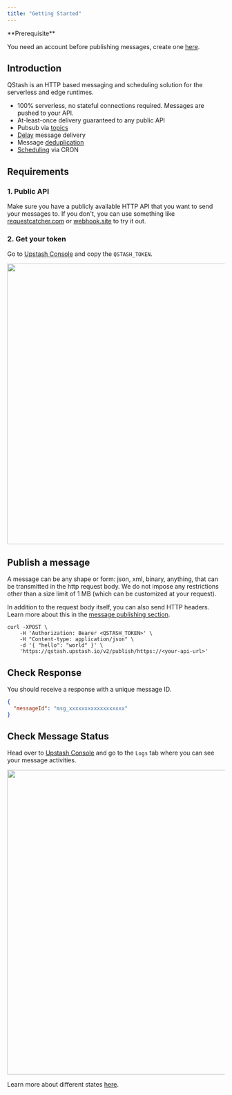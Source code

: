 ```yaml
---
title: "Getting Started"
---
```


<Check >
**Prerequisite**

You need an account before publishing messages, create one
[here](https://console.upstash.com).

</Check>

## Introduction

QStash is an HTTP based messaging and scheduling solution for the serverless and
edge runtimes.

- 100% serverless, no stateful connections required. Messages are pushed to your
  API.
- At-least-once delivery guaranteed to any public API
- Pubsub via [topics](/qstash/features/topics)
- [Delay](/qstash/features/delay) message delivery
- Message [deduplication](/qstash/features/deduplication)
- [Scheduling](/qstash/features/schedules) via CRON

## Requirements

### 1. Public API

Make sure you have a publicly available HTTP API that you want to send your
messages to. If you don't, you can use something like
[requestcatcher.com](https://requestcatcher.com/) or
[webhook.site](https://webhook.site/) to try it out.

### 2. Get your token

Go to [Upstash Console](https://console.upstash.com/qstash) and copy the
`QSTASH_TOKEN`.

<Frame>
  <img src="/img/qstash/rest_token.png" width="649" />
</Frame>

## Publish a message

A message can be any shape or form: json, xml, binary, anything, that can be
transmitted in the http request body. We do not impose any restrictions other
than a size limit of 1 MB (which can be customized at your request).

In addition to the request body itself, you can also send HTTP headers. Learn
more about this in the [message publishing section](/qstash/howto/publishing).

```
curl -XPOST \
    -H 'Authorization: Bearer <QSTASH_TOKEN>' \
    -H "Content-type: application/json" \
    -d '{ "hello": "world" }' \
    'https://qstash.upstash.io/v2/publish/https://<your-api-url>'
```

## Check Response

You should receive a response with a unique message ID.

```json
{
  "messageId": "msg_xxxxxxxxxxxxxxxxxx"
}
```

## Check Message Status

Head over to [Upstash Console](https://console.upstash.com/qstash) and go to the
`Logs` tab where you can see your message activities.

<Frame>
  <img src="/img/qstash/log.png" width="705" />
</Frame>

Learn more about different states [here](/qstash/howto/debug-logs).
